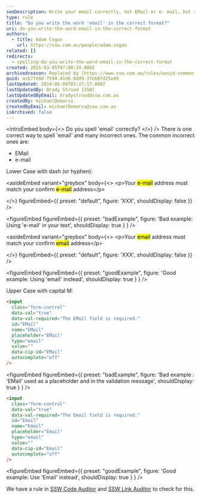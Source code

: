 ```yaml
---
seoDescription: Write your email correctly, not EMail or e- mail, but simply 'email'. Ensure your email address matches your confirmed email address.
type: rule
title: "Do you write the word 'email' in the correct format?"
uri: do-you-write-the-word-email-in-the-correct-format
authors:
  - title: Adam Cogan
    url: https://ssw.com.au/people/adam-cogan
related: []
redirects:
  - spelling-do-you-write-the-word-email-in-the-correct-format
created: 2015-03-05T07:00:24.000Z
archivedreason: Replaced by [https://www.ssw.com.au/rules/avoid-common-mistakes](/rules/avoid-common-mistakes)
guid: acb77e0d-7594-41d6-8dd9-37e687d25e49
lastUpdated: 2024-06-08T03:27:17.000Z
lastUpdatedBy: Brady Stroud [SSW]
lastUpdatedByEmail: bradystroud@ssw.com.au
createdBy: michaelDemarco
createdByEmail: michaelDemarco@ssw.com.au
isArchived: false
---
```


<introEmbed
  body={<>
Do you spell 'email' correctly?
  </>}
/>
There is one correct way to spell 'email' and many incorrect ones. The common incorrect ones are:

- EMail
- e-mail

Lower Case with dash (or hyphen):

<asideEmbed
  variant="greybox"
  body={<>
    &lt;p&gt;Your <mark>e-mail</mark> address must match your confirm <mark>e-mail</mark> address&lt;/p&gt;

  </>}
  figureEmbed={{
    preset: "default",
    figure: 'XXX',
    shouldDisplay: false
  }}
/>

<figureEmbed figureEmbed={{
  preset: "badExample",
  figure: 'Bad example: Using \'e-mail\' in your text',
  shouldDisplay: true
} } />


<asideEmbed
  variant="greybox"
  body={<>
    &lt;p&gt;Your <mark>email</mark> address must match your confirm <mark>email</mark> address&lt;/p&gt;

  </>}
  figureEmbed={{
    preset: "default",
    figure: 'XXX',
    shouldDisplay: false
  }}
/>

<figureEmbed figureEmbed={{
  preset: "goodExample",
  figure: 'Good example: Using \'email\' instead',
  shouldDisplay: true
} } />


Upper Case with capital M:

```html
<input
  class="form-control"
  data-val="true"
  data-val-required="The EMail field is required."
  id="EMail"
  name="EMail"
  placeholder="EMail"
  type="email"
  value=""
  data-cip-id="EMail"
  autocomplete="off"
/>
```

<figureEmbed figureEmbed={{
  preset: "badExample",
  figure: 'Bad example : \'EMail\' used as a placeholder and in the validation message',
  shouldDisplay: true
} } />


```html
<input
  class="form-control"
  data-val="true"
  data-val-required="The Email field is required."
  id="Email"
  name="Email"
  placeholder="Email"
  type="email"
  value=""
  data-cip-id="Email"
  autocomplete="off"
/>
```

<figureEmbed figureEmbed={{
  preset: "goodExample",
  figure: 'Good example: Use \'Email\' instead',
  shouldDisplay: true
} } />


We have a rule in [SSW Code Auditor](https://www.ssw.com.au/ssw/codeauditor/) and [SSW Link Auditor](https://sswlinkauditor.com/) to check for this.
